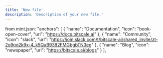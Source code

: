 ```yaml
---
title: 'New file'
description: 'Description of your new file.'
---
```


from mint.json:
  "anchors": [
    {
      "name": "Documentation",
      "icon": "book-open-cover",
      "url": "https://docs.bitscale.ai"
    },
    {
      "name": "Community",
      "icon": "slack",
      "url": "https://join.slack.com/t/bitscale-ai/shared_invite/zt-2o9qo2k9x-4_k5QuB9382FMGbgbTN3eg"
    },
    {
      "name": "Blog",
      "icon": "newspaper",
      "url": "https://bitscale.ai/blogs"
    }
  ],